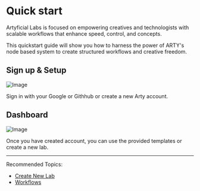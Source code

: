 # Quick start

Artyficial Labs is focused on empowering creatives and technologists with scalable workflows that enhance speed, control, and concepts.

This quickstart guide will show you how to harness the power of ARTY's node based system to create structured workflows and creative freedom.

## Sign up & Setup

![Image](https://res.cloudinary.com/dvu6ueq2b/image/upload/v1755727612/Docs%20images/signup_tguzvk.png)

Sign in with your Google or Githhub or create a new Arty account.

## Dashboard 

![Image](https://res.cloudinary.com/dvu6ueq2b/image/upload/v1755727578/Docs%20images/dashboard_jkrnsy.png)

Once you have created account, you can use the provided templates or create a new lab.

---

Recommended Topics:
- [Create New Lab](labs/create_lab)
- [Workflows](workflows)
